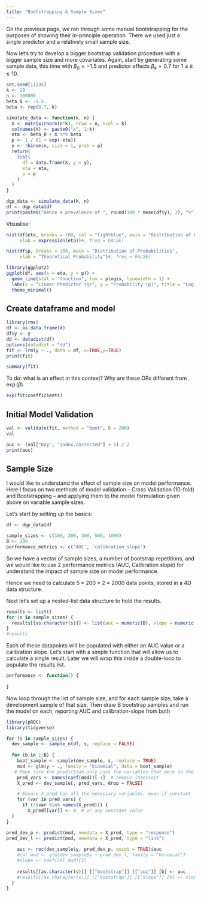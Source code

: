 ```yaml
---
title: "Bootstrapping & Sample Sizes"
---
```


On the previous page, we ran through some manual bootstrapping for the purposes of showing their in-principle operation. There we used just a single predictor and a relatively small sample size.

Now let's try to develop a bigger bootstrap validation procedure with a bigger sample size and more covariates. Again, start by generating some sample data, this time with $\beta_0=-1.5$ and predictor effects $\beta_k = 0.7$ for $1 \leq k \leq 10$.

```r
set.seed(11235)
k <- 10
n <- 100000
beta_0 <- -1.5
beta <- rep(0.7, k)

simulate_data <- function(k, n) {
  X <- matrix(rnorm(n*k), nrow = n, ncol = k)
  colnames(X) <- paste0("x", 1:k)
  eta <- beta_0 + X %*% beta
  p <- 1 / (1 + exp(-eta))
  y <- rbinom(n, size = 1, prob = p)
  return(
    list(
      df = data.frame(X, y = y),
      eta = eta,
      p = p
    )
  )
}

dgp_data <- simulate_data(k, n)
df <- dgp_data$df
print(paste0("Hence a prevalence of ", round(100 * mean(df$y), 2), "%"))
```

Visualise:

```r
hist(df$eta, breaks = 100, col = "lightblue", main = "Distribution of Linear Predictor",
     xlab = expression(eta))#, freq = FALSE)
```

```r
hist(df$p, breaks = 100, main = "Distribution of Probabilities",
     xlab = "Theoretical Probability")#, freq = FALSE)
```
```r
library(ggplot2)
ggplot(df, aes(x = eta, y = p)) +
  geom_line(stat = "function", fun = plogis, linewidth = 1) +
  labs(x = "Linear Predictor (η)", y = "Probability (p)", title = "Logistic Function: p = 1 / (1 + exp(-η))") +
  theme_minimal()
```

## Create dataframe and model

```r
library(rms)
df <- as.data.frame(X)
df$y <- y
dd <- datadist(df)
options(datadist = "dd")
fit <- lrm(y ~ ., data = df, x=TRUE,y=TRUE)
print(fit)
```

```r
summary(fit)
```

To do: what is an effect in this context? Why are these ORs different from $\exp(\beta)$

```r
exp(fit$coefficients)
```

## Initial Model Validation

```r
val <- validate(fit, method = "boot", B = 200)
val
```
```r
auc <- (val["Dxy", "index.corrected"] + 1) / 2
print(auc)
```

## Sample Size

I would like to understand the effect of sample size on model performance. Here I focus on two methods of model validation -- Cross Validation (10-fold) and Bootstrapping -- and applying them to the model formulation given above on variable sample sizes.

Let's start by setting up the basics:

```r
df <- dgp_data$df

sample_sizes <- c(100, 200, 300, 500, 1000)
B <- 200
performance_metrics <- c('AUC', 'calibration_slope')
```

So we have a vector of sample sizes, a number of bootstrap repetitions, and we would like to use 2 performance metrics (AUC, Calibration slope) for understand the impact of sample size on model performance.

Hence we need to calculate 5 * 200 * 2 = 2000 data points, stored in a 4D data structure.

Next let's set up a nested-list data structure to hold the results.

```r
results <- list()
for (s in sample_sizes) {
  results[[as.character(s)]] <- list(auc = numeric(B), slope = numeric(B))
}
#results
```

Each of these datapoints will be populated with either an AUC value or a calibration slope. Let's start with a simple function that will allow us to calculate a single result. Later we will wrap this inside a double-loop to populate the results list.

```r
performance <- function() {
  
}
```



Now loop through the list of sample size, and for each sample size, take a development sample of that size.
Then draw B bootstrap samples and run the model on each, reporting AUC and calibration-slope from both


```r
library(pROC)
library(tidyverse)

for (s in sample_sizes) {
  dev_sample <- sample_n(df, s, replace = FALSE)
  
  for (b in 1:B) {
    boot_sample <- sample(dev_sample, s, replace = TRUE)
    mod <- glm(y ~ ., family = "binomial", data = boot_sample)
   # Make sure the prediction only uses the variables that were in the fitted model
    pred_vars <- names(coef(mod))[-1]  # remove intercept
    X_pred <- dev_sample[, pred_vars, drop = FALSE]

    # Ensure X_pred has all the necessary variables, even if constant
    for (var in pred_vars) {
      if (!(var %in% names(X_pred))) {
        X_pred[[var]] <- 0  # or any constant value
  }
}

pred_dev_p <- predict(mod, newdata = X_pred, type = "response")
pred_dev_l <- predict(mod, newdata = X_pred, type = "link")
    
    auc <- roc(dev_sample$y, pred_dev_p, quiet = TRUE)$auc
    #cal_mod <- glm(dev_sample$y ~ pred_dev_l, family = "binomial")
    #slope <- coef(cal_mod)[2]
    
    results[[as.character(s)]] [["bootstrap"]] [["auc"]] [b] <- auc
    #results[[as.character(s)]] [["bootstrap"]] [["slope"]] [b] <- slope
  }
}
```

